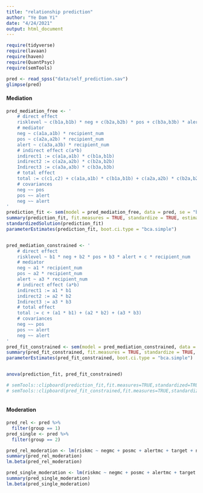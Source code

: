```yaml
---
title: "relationship prediction"
author: "Ye Dam Yi"
date: "4/24/2021"
output: html_document
---
```


```r
require(tidyverse)
require(lavaan)
require(haven)
require(QuantPsyc)
require(semTools)
```


```r
pred <- read_spss("data/self_prediction.sav")
glimpse(pred)

```
#### Mediation
```r

pred_mediation_free <- '
    # direct effect
    risklevel ~ c(b1a,b1b) * neg + c(b2a,b2b) * pos + c(b3a,b3b) * alert + c(c1,c2) * recipient_num
    # mediator
    neg ~ c(a1a,a1b) * recipient_num
    pos ~ c(a2a,a2b) * recipient_num
    alert ~ c(a3a,a3b) * recipient_num
    # indirect effect c(a*b)
    indirect1 := c(a1a,a1b) * c(b1a,b1b)
    indirect2 := c(a2a,a2b) * c(b2a,b2b)
    Indirect3 := c(a3a,a3b) * c(b3a,b3b)
    # total effect
    total := c(c1,c2) + c(a1a,a1b) * c(b1a,b1b) + c(a2a,a2b) * c(b2a,b2b) + c(a3a,a3b) * c(b3a,b3b)
    # covariances
    neg ~~ pos
    pos ~~ alert
    neg ~~ alert
'
prediction_fit <- sem(model = pred_mediation_free, data = pred, se = "bootstrap", bootstrap = 5000, group = "group")
summary(prediction_fit, fit.measures = TRUE, standardize = TRUE, estimates = TRUE, rsquare = TRUE)
standardizedSolution(prediction_fit)
parameterEstimates(prediction_fit, boot.ci.type = "bca.simple")


pred_mediation_constrained <- '
    # direct effect
    risklevel ~ b1 * neg + b2 * pos + b3 * alert + c * recipient_num
    # mediator
    neg ~ a1 * recipient_num
    pos ~ a2 * recipient_num
    alert ~ a3 * recipient_num
    # indirect effect (a*b)
    indirect1 := a1 * b1
    indirect2 := a2 * b2
    Indirect3 := a3 * b3
    # total effect
    total := c + (a1 * b1) + (a2 * b2) + (a3 * b3)
    # covariances
    neg ~~ pos
    pos ~~ alert
    neg ~~ alert
'
pred_fit_constrained <- sem(model = pred_mediation_constrained, data = pred, se = "bootstrap", bootstrap = 5000, group = "group", group.equal = c("intercepts", "regressions"))
summary(pred_fit_constrained, fit.measures = TRUE, standardize = TRUE, estimates = TRUE, rsquare = TRUE)
parameterEstimates(pred_fit_constrained, boot.ci.type = "bca.simple")


anova(prediction_fit, pred_fit_constrained)

# semTools::clipboard(prediction_fit,fit.measures=TRUE,standardized=TRUE, rsquare = TRUE)
# semTools::clipboard(pred_fit_constrained,fit.measures=TRUE,standardized=TRUE, rsquare = TRUE)



```


#### Moderation
```r
pred_rel <- pred %>% 
  filter(group == 1)
pred_single <- pred %>% 
  filter(group == 2)

pred_rel_moderation <- lm(riskmc ~ negmc + posmc + alertmc + target + negint + posint + alertint, data = pred_rel)
summary(pred_rel_moderation)
lm.beta(pred_rel_moderation)

pred_single_moderation <- lm(riskmc ~ negmc + posmc + alertmc + target + negint + posint + alertint, data = pred_single)
summary(pred_single_moderation)
lm.beta(pred_single_moderation)
```